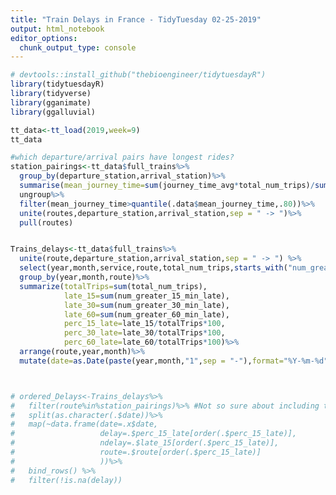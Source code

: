 ```yaml
---
title: "Train Delays in France - TidyTuesday 02-25-2019"
output: html_notebook
editor_options: 
  chunk_output_type: console
---
```


```r
# devtools::install_github("thebioengineer/tidytuesdayR")
library(tidytuesdayR)
library(tidyverse)
library(gganimate)
library(ggalluvial)

tt_data<-tt_load(2019,week=9)
tt_data
```

```r


#which departure/arrival pairs have longest rides?
station_pairings<-tt_data$full_trains%>%
  group_by(departure_station,arrival_station)%>%
  summarise(mean_journey_time=sum(journey_time_avg*total_num_trips)/sum(total_num_trips))%>%
  ungroup%>%
  filter(mean_journey_time>quantile(.data$mean_journey_time,.80))%>%
  unite(routes,departure_station,arrival_station,sep = " -> ")%>%
  pull(routes)


Trains_delays<-tt_data$full_trains%>%
  unite(route,departure_station,arrival_station,sep = " -> ") %>% 
  select(year,month,service,route,total_num_trips,starts_with("num_greater"))%>%
  group_by(year,month,route)%>%
  summarize(totalTrips=sum(total_num_trips),
            late_15=sum(num_greater_15_min_late),
            late_30=sum(num_greater_30_min_late),
            late_60=sum(num_greater_60_min_late),
            perc_15_late=late_15/totalTrips*100,
            perc_30_late=late_30/totalTrips*100,
            perc_60_late=late_60/totalTrips*100)%>%
  arrange(route,year,month)%>%
  mutate(date=as.Date(paste(year,month,"1",sep = "-"),format="%Y-%m-%d"))



# ordered_Delays<-Trains_delays%>%
#   filter(route%in%station_pairings)%>% #Not so sure about including this filter
#   split(as.character(.$date))%>%
#   map(~data.frame(date=.x$date,
#                   delay=.$perc_15_late[order(.$perc_15_late)],
#                   ndelay=.$late_15[order(.$perc_15_late)],
#                   route=.$route[order(.$perc_15_late)]
#                   ))%>%
#   bind_rows() %>% 
#   filter(!is.na(delay))



```





